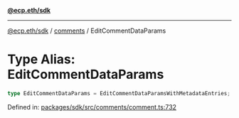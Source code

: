 [**@ecp.eth/sdk**](../../index.mdx)

***

[@ecp.eth/sdk](/sdk-reference/index.mdx) / [comments](/sdk-reference/comments/index.mdx) / EditCommentDataParams

# Type Alias: EditCommentDataParams

```ts
type EditCommentDataParams = EditCommentDataParamsWithMetadataEntries;
```

Defined in: [packages/sdk/src/comments/comment.ts:732](https://github.com/ecp-eth/comments-monorepo/blob/main/packages/sdk/src/comments/comment.ts#L732)
